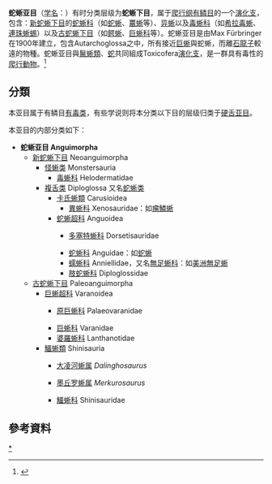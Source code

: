 {{Automatic Taxobox
| image = Anguidae.jpg
| image_caption=[[蛇蜥|蛇蜥]] ''Anguis fragilis''
| taxon=Anguimorpha
| authority = [[Max_Fürbringer|Fürbringer]], 1900
| subdivision_ranks = 下目
| subdivision = *[[新蛇蜥下目|新蛇蜥下目]] Neoanguimorpha
*[[古蛇蜥下目|古蛇蜥下目]] Paleoanguimorpha
}}

'''蛇蜥亚目'''（[[学名|学名]]：{{lang|la|Anguimorpha}}）有时分类层级为'''蛇蜥下目'''，属于[[爬行纲|爬行纲]][[有鳞目|有鳞目]]的一个[[演化支|演化支]]，包含：[[新蛇蜥下目|新蛇蜥下目]]的[[蛇蜥科|蛇蜥科]]（如[[蛇蜥|蛇蜥]]、[[鼍蜥|鼍蜥]]等）、[[异蜥|异蜥]]以及[[毒蜥科|毒蜥科]]（如[[希拉毒蜥|希拉毒蜥]]、[[連珠蜥蜴|連珠蜥蜴]]）以及[[古蛇蜥下目|古蛇蜥下目]]（如[[鳄蜥|鳄蜥]]、[[巨蜥科|巨蜥科]]等）。蛇蜥亚目是由Max Fürbringer在1900年建立，包含Autarchoglossa之中，所有接近[[巨蜥|巨蜥]]與蛇蜥，而離[[石龍子|石龍子]]較遠的物種。蛇蜥亚目與[[鬣蜥類|鬣蜥類]]、[[蛇|蛇]]共同組成Toxicofera[[演化支|演化支]]，是一群具有毒性的[[爬行動物|爬行動物]]。<ref name="Fry2006">{{cite journal |author= Fry, B. et al. |title= Early evolution of the venom system in lizards and snakes |journal= Nature |volume= 439 |pages= 584–588 |url= http://www.nature.com/nature/journal/v439/n7076/abs/nature04328.html |doi= 10.1038/nature04328 |format= [http://www.naherpetology.org/pdf_files/467.pdf PDF] |date= February 2006 |access-date= 2008-12-21 |archive-date= 2009-04-19 |archive-url= https://web.archive.org/web/20090419033700/http://www.nature.com/nature/journal/v439/n7076/abs/nature04328.html |dead-url= no }}</ref>

==分類==
本亚目属于有鳞目[[有毒类|有毒类]]，有些学说则将本分类以下目的层级归类于[[硬舌亚目|硬舌亚目]]。

本亚目的内部分类如下：
*'''蛇蜥亚目 Anguimorpha'''
**[[新蛇蜥下目|新蛇蜥下目]] Neoanguimorpha
***[[怪蜥类|怪蜥类]] Monstersauria
****[[毒蜥科|毒蜥科]] Helodermatidae
***[[複舌类|複舌类]] Diploglossa 又名[[蛇蜥类|蛇蜥类]]
****[[卡氏蜥類|卡氏蜥類]] Carusioidea
*****[[異蜥科|異蜥科]] Xenosauridae：如[[瘤鱗蜥|瘤鱗蜥]]
****[[蛇蜥超科|蛇蜥超科]] Anguoidea
*****{{绝灭}}[[多塞特蜥科|多塞特蜥科]] Dorsetisauridae
*****[[蛇蜥科|蛇蜥科]] Anguidae：如[[蛇蜥|蛇蜥]]
*****[[蠕蜥科|蠕蜥科]] Anniellidae，又名[[無足蜥科|無足蜥科]]：如[[美洲無足蜥|美洲無足蜥]]
*****[[肢蛇蜥科|肢蛇蜥科]] Diploglossidae
**[[古蛇蜥下目|古蛇蜥下目]] Paleoanguimorpha
***[[巨蜥超科|巨蜥超科]] Varanoidea
****{{绝灭}}[[原巨蜥科|原巨蜥科]] Palaeovaranidae
****[[巨蜥科|巨蜥科]] Varanidae
****[[婆羅蜥科|婆羅蜥科]] Lanthanotidae
***[[鱷蜥類|鱷蜥類]] Shinisauria
****{{绝灭}}[[大凌河蜥属|大凌河蜥属]] ''Dalinghosaurus''
****{{绝灭}}[[墨丘罗蜥属|墨丘罗蜥属]] ''Merkurosaurus''
****[[鱷蜥科|鱷蜥科]] Shinisauridae

==參考資料==
{{reflist}}
{{有鱗目}}
{{Taxonbar|from=Q929105}}

[[Category:蛇蜥亚目|*]]


{{Lizard-stub}}